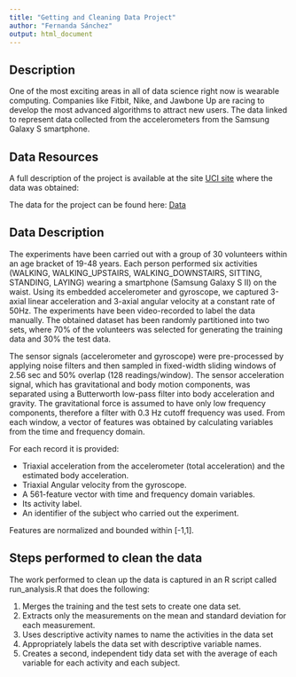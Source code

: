 ```yaml
---
title: "Getting and Cleaning Data Project"
author: "Fernanda Sánchez"
output: html_document
---
```


## Description
One of the most exciting areas in all of data science right now is wearable computing. Companies like Fitbit, Nike, and Jawbone Up are racing to develop the most advanced algorithms to attract new users. The data linked to represent data collected from the accelerometers from the Samsung Galaxy S smartphone. 

## Data Resources
A full description of the project is available at the site 
[UCI site ](http://archive.ics.uci.edu/ml/datasets/Human+Activity+Recognition+Using+Smartphones)
where the data was obtained:

The data for the project can be found here:
[Data](https://d396qusza40orc.cloudfront.net/getdata%2Fprojectfiles%2FUCI%20HAR%20Dataset.zip)


## Data Description
The experiments have been carried out with a group of 30 volunteers within an age bracket of 19-48 years. Each person performed six activities (WALKING, WALKING_UPSTAIRS, WALKING_DOWNSTAIRS, SITTING, STANDING, LAYING) wearing a smartphone (Samsung Galaxy S II) on the waist. Using its embedded accelerometer and gyroscope, we captured 3-axial linear acceleration and 3-axial angular velocity at a constant rate of 50Hz. The experiments have been video-recorded to label the data manually. The obtained dataset has been randomly partitioned into two sets, where 70% of the volunteers was selected for generating the training data and 30% the test data. 

The sensor signals (accelerometer and gyroscope) were pre-processed by applying noise filters and then sampled in fixed-width sliding windows of 2.56 sec and 50% overlap (128 readings/window). The sensor acceleration signal, which has gravitational and body motion components, was separated using a Butterworth low-pass filter into body acceleration and gravity. The gravitational force is assumed to have only low frequency components, therefore a filter with 0.3 Hz cutoff frequency was used. From each window, a vector of features was obtained by calculating variables from the time and frequency domain. 

For each record it is provided:

* Triaxial acceleration from the accelerometer (total acceleration) and the estimated body acceleration.
* Triaxial Angular velocity from the gyroscope. 
* A 561-feature vector with time and frequency domain variables. 
* Its activity label. 
* An identifier of the subject who carried out the experiment.

Features are normalized and bounded within [-1,1].


## Steps performed to clean the data
The work performed to clean up the data is captured in an R script called run_analysis.R that does the following:

1. Merges the training and the test sets to create one data set.
2. Extracts only the measurements on the mean and standard deviation for each measurement.
3. Uses descriptive activity names to name the activities in the data set
4. Appropriately labels the data set with descriptive variable names.
5. Creates a second, independent tidy data set with the average of each variable for each activity and each subject.

